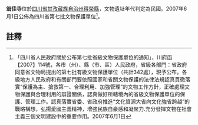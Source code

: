 {{msg:四川省文物保護單位
|名稱 = 翁佳寺
|編號 = 189
|圖片 = 
|級別 = S7
|分類 = 
|時代 = [[中華民國|民國]]
|地点 = [[四川省|四川省]][[甘孜藏族自治州|甘孜藏族自治州]][[得榮縣|得榮縣]]
|坐標 =
|登錄 = 2007年6月1日
}}
'''翁佳寺'''位於[[四川省|四川省]][[甘孜藏族自治州|甘孜藏族自治州]][[得榮縣|得榮縣]]，文物遺址年代判定為民國。2007年6月1日公佈為四川省第七批文物保護單位<ref>「四川省人民政府關於公布第七批省級文物保護單位的通知」，川府函【2007】114號，各市（州）、縣（市、區）人民政府，省級各部門：省政府同意省文物局提出的第七批有級文物保護單位（共計342處），現予公布。各級地方人民政府和有關部門要依照國家和省關文物保護的法律法規認真貫徹落實“保護為主、搶救第一、合理利用、加強管理”的文物工作方針，正確處理文物保護與合理利用的辯證關係，認真做好所轄境內的省級文物保護單位的保護、管理工作。認真落實省委、省政府推進“文化資源大省向文化強省跨越”的戰略構想，弘揚愛國主義精神，增強民族自豪感和凝聚力.充分發揮文物在社會主義三個文明建設中的重要作用。2007年6月1日</ref>。
==註釋==
{{reflist}}
{{文物保護單位小作品}}